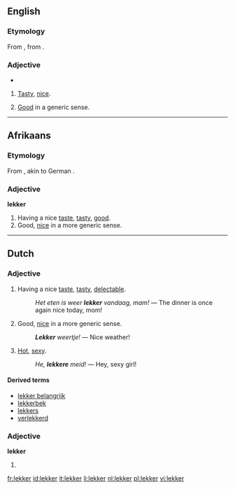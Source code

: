==English==

===Etymology===
From {{etyl|af}} {{term|lekker|lang=af}}, from {{etyl|nl}} {{term|lekker|lang=nl}}.

===Adjective===
{{en-adj}}
* {{rfv-inflection|more lekker}}

# {{context|South Africa}} [[tasty|Tasty]], [[nice]].
# {{context|South Africa}} [[good|Good]] in a generic sense.

----

==Afrikaans==

===Etymology===
From {{D.|af}} {{term|lekker|lang=nl}}, akin to German {{term|lecker|lang=de}}.

===Adjective===
'''lekker'''

# Having a nice [[taste]], [[tasty]], [[good]].
# Good, [[nice]] in a more generic sense.

----

==Dutch==

===Adjective===
{{nl-adj|comp=lekkerder}}

# Having a nice [[taste]], [[tasty]], [[delectable]].
#: ''Het eten is weer '''lekker''' vandaag, mam!'' &mdash; The dinner is once again nice today, mom!
# Good, [[nice]] in a more generic sense.
#: '''''Lekker''' weertje!'' &mdash; Nice weather!
# {{colloquial|lang=nl}} [[hot|Hot]], [[sexy]].
#: ''He, '''lekkere''' meid!'' &mdash; Hey, sexy girl!

====Derived terms====
* [[lekker belangrijk]]
* [[lekkerbek]]
* [[lekkers]]
* [[verlekkerd]]

===Adjective===
'''lekker'''
# {{comparative of|lang=Dutch|lek}}

[[fr:lekker]]
[[id:lekker]]
[[it:lekker]]
[[li:lekker]]
[[nl:lekker]]
[[pl:lekker]]
[[vi:lekker]]